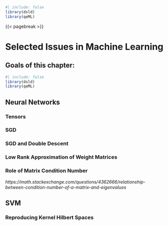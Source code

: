 
```r
#| include: false
library(dsld)
library(qeML)
```

{{< pagebreak >}}

# Selected Issues in Machine Learning

::: {.callout-note}

## Goals of this chapter:

::: 



```r
#| include: false
library(dsld)
library(qeML)
```

## Neural Networks

### Tensors

### SGD

### SGD and Double Descent

### Low Rank Approximation of Weight Matrices

### Role of Matrix Condition Number

*https://math.stackexchange.com/questions/4362666/relationship-between-condition-number-of-a-matrix-and-eigenvalues*

## SVM

### Reproducing Kernel Hilbert Spaces

